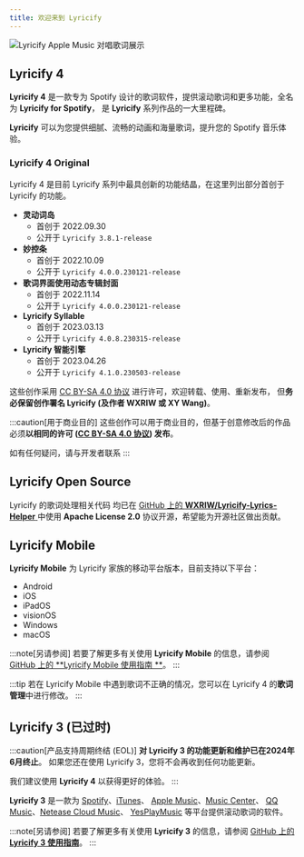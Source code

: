 ```yaml
---
title: 欢迎来到 Lyricify
---
```


![Lyricify Apple Music 对唱歌词展示](@assets/get-started/func-lyrics-am-duet.png)

## Lyricify 4

**Lyricify 4** 是一款专为 Spotify 设计的歌词软件，提供滚动歌词和更多功能，全名为 **Lyricify for Spotify**，
是 **Lyricify** 系列作品的一大里程碑。

**Lyricify** 可以为您提供细腻、流畅的动画和海量歌词，提升您的 Spotify 音乐体验。

### Lyricify 4 Original

Lyricify 4 是目前 Lyricify 系列中最具创新的功能结晶，在这里列出部分首创于 Lyricify 的功能。

- **灵动词岛**
  - 首创于 2022.09.30
  - 公开于 `Lyricify 3.8.1-release`
- **妙控条**
  - 首创于 2022.10.09
  - 公开于 `Lyricify 4.0.0.230121-release`
- **歌词界面使用动态专辑封面**
  - 首创于 2022.11.14
  - 公开于 `Lyricify 4.0.0.230121-release`
- **Lyricify Syllable**
  - 首创于 2023.03.13
  - 公开于 `Lyricify 4.0.8.230315-release`
- **Lyricify 智能引擎**
  - 首创于 2023.04.26
  - 公开于 `Lyricify 4.1.0.230503-release`

这些创作采用 [CC BY-SA 4.0 协议](https://creativecommons.org/licenses/by-sa/4.0/) 进行许可，欢迎转载、使用、重新发布，
但**务必保留创作署名 Lyricify (及作者 WXRIW 或 XY Wang)**。

:::caution[用于商业目的]
这些创作可以用于商业目的，但基于创意修改后的作品必须**以相同的许可
([CC BY-SA 4.0 协议](https://creativecommons.org/licenses/by-sa/4.0/)) 发布**。

如有任何疑问，请与开发者联系
:::

## Lyricify Open Source

Lyricify 的歌词处理相关代码 均已在
[ GitHub 上的 **WXRIW/Lyricify-Lyrics-Helper** ](https://github.com/WXRIW/Lyricify-Lyrics-Helper)
中使用 **Apache License 2.0** 协议开源，希望能为开源社区做出贡献。

## Lyricify Mobile

**Lyricify Mobile** 为 Lyricify 家族的移动平台版本，目前支持以下平台：

- Android
- iOS
- iPadOS
- visionOS
- Windows
- macOS

:::note[另请参阅]
若要了解更多有关使用 **Lyricify Mobile** 的信息，请参阅
[GitHub 上的 **Lyricify Mobile 使用指南
**](https://github.com/WXRIW/Lyricify-App/blob/main/docs/Lyricify%20Mobile/README.md)。
:::

:::tip
若在 Lyricify Mobile 中遇到歌词不正确的情况，您可以在 Lyricify 4 的**歌词管理**中进行修改。
:::

## Lyricify 3 (已过时)

:::caution[产品支持周期终结 (EOL)]
**对 Lyricify 3 的功能更新和维护已在2024年6月终止**。 如果您还在使用 Lyricify 3，您将不会再收到任何功能更新。

我们建议使用 **Lyricify 4** 以获得更好的体验。
:::

**Lyricify 3** 是一款为 [Spotify](https://www.spotify.com)、[iTunes](https://www.apple.com/itunes/)、
[Apple Music](https://music.apple.com/)、[Music Center](https://www.sony.com/electronics/support/articles/MC4PC020001)、
[QQ Music](https://y.qq.com)、[Netease Cloud Music](https://music.163.com)、
[YesPlayMusic](https://github.com/qier222/YesPlayMusic) 等平台提供滚动歌词的软件。

:::note[另请参阅]
若要了解更多有关使用 **Lyricify 3** 的信息，请参阅
[GitHub 上的 **Lyricify 3 使用指南**](https://github.com/WXRIW/Lyricify-App/blob/main/docs/Lyricify%203/README.md)。
:::
